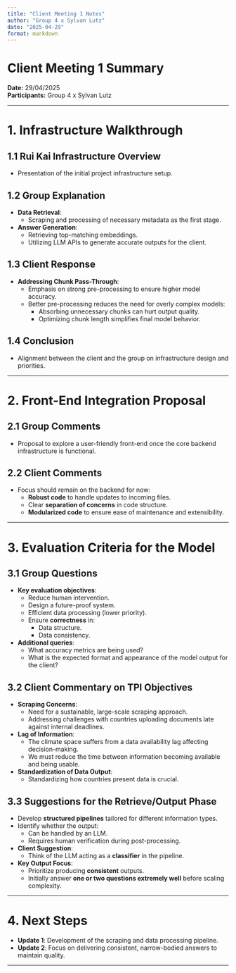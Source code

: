 ```yaml
---
title: "Client Meeting 1 Notes"
author: "Group 4 x Sylvan Lutz"
date: "2025-04-29"
format: markdown
---
```


# Client Meeting 1 Summary
**Date:** 29/04/2025  
**Participants:** Group 4 x Sylvan Lutz

---

# 1. Infrastructure Walkthrough

## 1.1 Rui Kai Infrastructure Overview
- Presentation of the initial project infrastructure setup.

## 1.2 Group Explanation
- **Data Retrieval**:  
  - Scraping and processing of necessary metadata as the first stage.
- **Answer Generation**:  
  - Retrieving top-matching embeddings.
  - Utilizing LLM APIs to generate accurate outputs for the client.

## 1.3 Client Response
- **Addressing Chunk Pass-Through**:
  - Emphasis on strong pre-processing to ensure higher model accuracy.
  - Better pre-processing reduces the need for overly complex models:
    - Absorbing unnecessary chunks can hurt output quality.
    - Optimizing chunk length simplifies final model behavior.

## 1.4 Conclusion
- Alignment between the client and the group on infrastructure design and priorities.

---

# 2. Front-End Integration Proposal

## 2.1 Group Comments
- Proposal to explore a user-friendly front-end once the core backend infrastructure is functional.

## 2.2 Client Comments
- Focus should remain on the backend for now:
  - **Robust code** to handle updates to incoming files.
  - Clear **separation of concerns** in code structure.
  - **Modularized code** to ensure ease of maintenance and extensibility.

---

# 3. Evaluation Criteria for the Model

## 3.1 Group Questions
- **Key evaluation objectives**:
  - Reduce human intervention.
  - Design a future-proof system.
  - Efficient data processing (lower priority).
  - Ensure **correctness** in:
    - Data structure.
    - Data consistency.
- **Additional queries**:
  - What accuracy metrics are being used?
  - What is the expected format and appearance of the model output for the client?

## 3.2 Client Commentary on TPI Objectives
- **Scraping Concerns**:
  - Need for a sustainable, large-scale scraping approach.
  - Addressing challenges with countries uploading documents late against internal deadlines.
- **Lag of Information**:
  - The climate space suffers from a data availability lag affecting decision-making.
  - We must reduce the time between information becoming available and being usable.
- **Standardization of Data Output**:
  - Standardizing how countries present data is crucial.

## 3.3 Suggestions for the Retrieve/Output Phase
- Develop **structured pipelines** tailored for different information types.
- Identify whether the output:
  - Can be handled by an LLM.
  - Requires human verification during post-processing.
- **Client Suggestion**:
  - Think of the LLM acting as a **classifier** in the pipeline.
- **Key Output Focus**:
  - Prioritize producing **consistent** outputs.
  - Initially answer **one or two questions extremely well** before scaling complexity.

---

# 4. Next Steps

- **Update 1**: Development of the scraping and data processing pipeline.
- **Update 2**: Focus on delivering consistent, narrow-bodied answers to maintain quality.

---
